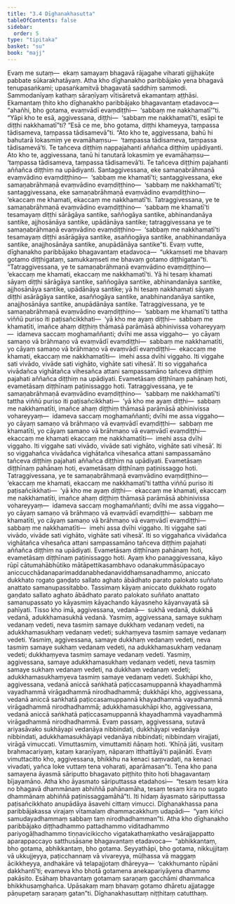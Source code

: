 ```yaml
---
title: "3.4 Dīghanakhasutta"
tableOfContents: false
sidebar:
  order: 5
type: "tipitaka"
basket: "su"
book: "majj"
---
```



<DynamicBreadcrumb />

<Division number="201" book="majj" bookNo="10" page="165">

<Paragraph number="588" book="majj">
Evaṃ me sutaṃ—  ekaṃ samayaṃ bhagavā rājagahe viharati gijjhakūṭe pabbate sūkarakhatāyaṃ. Atha kho dīghanakho paribbājako yena bhagavā tenupasaṅkami; upasaṅkamitvā bhagavatā saddhiṃ sammodi. Sammodanīyaṃ kathaṃ sāraṇīyaṃ vītisāretvā ekamantaṃ aṭṭhāsi. Ekamantaṃ ṭhito kho dīghanakho paribbājako bhagavantaṃ etadavoca—  “ahañhi, bho gotama, evaṃvādī evaṃdiṭṭhi—  ‘sabbaṃ me nakkhamatī’”ti. “Yāpi kho te esā, aggivessana, diṭṭhi—  ‘sabbaṃ me nakkhamatī’ti, esāpi te diṭṭhi nakkhamatī”ti? “Esā ce me, bho gotama, diṭṭhi khameyya, taṃpassa tādisameva, taṃpassa tādisamevā”ti. “Ato kho te, aggivessana, bahū hi bahutarā lokasmiṃ ye evamāhaṃsu—  ‘taṃpassa tādisameva, taṃpassa tādisamevā’ti. Te tañceva diṭṭhiṃ nappajahanti aññañca diṭṭhiṃ upādiyanti. Ato kho te, aggivessana, tanū hi tanutarā lokasmiṃ ye evamāhaṃsu—  ‘taṃpassa tādisameva, taṃpassa tādisamevā’ti. Te tañceva diṭṭhiṃ pajahanti aññañca diṭṭhiṃ na upādiyanti. Santaggivessana, eke samaṇabrāhmaṇā evaṃvādino evaṃdiṭṭhino—  ‘sabbaṃ me khamatī’ti; santaggivessana, eke samaṇabrāhmaṇā evaṃvādino evaṃdiṭṭhino—  ‘sabbaṃ me nakkhamatī’ti; santaggivessana, eke samaṇabrāhmaṇā evaṃvādino evaṃdiṭṭhino—  ‘ekaccaṃ me khamati, ekaccaṃ me nakkhamatī’ti. Tatraggivessana, ye te samaṇabrāhmaṇā evaṃvādino evaṃdiṭṭhino—  ‘sabbaṃ me khamatī’ti tesamayaṃ diṭṭhi sārāgāya santike, saññogāya santike, abhinandanāya santike, ajjhosānāya santike, upādānāya santike; tatraggivessana ye te samaṇabrāhmaṇā evaṃvādino evaṃdiṭṭhino—  ‘sabbaṃ me nakkhamatī’ti tesamayaṃ diṭṭhi asārāgāya santike, asaññogāya santike, anabhinandanāya santike, anajjhosānāya santike, anupādānāya santike”ti.
</Paragraph>

</Division>
<Division number="202" book="majj" bookNo="10" page="166">

<Paragraph number="589" book="majj">
Evaṃ vutte, dīghanakho paribbājako bhagavantaṃ etadavoca—  “ukkaṃseti me bhavaṃ gotamo diṭṭhigataṃ, samukkaṃseti me bhavaṃ gotamo diṭṭhigatan”ti.
</Paragraph>

<Paragraph number="590" book="majj">
“Tatraggivessana, ye te samaṇabrāhmaṇā evaṃvādino evaṃdiṭṭhino—  ‘ekaccaṃ me khamati, ekaccaṃ me nakkhamatī’ti. Yā hi tesaṃ khamati sāyaṃ diṭṭhi sārāgāya santike, saññogāya santike, abhinandanāya santike, ajjhosānāya santike, upādānāya santike; yā hi tesaṃ nakkhamati sāyaṃ diṭṭhi asārāgāya santike, asaññogāya santike, anabhinandanāya santike, anajjhosānāya santike, anupādānāya santike. Tatraggivessana, ye te samaṇabrāhmaṇā evaṃvādino evaṃdiṭṭhino—  ‘sabbaṃ me khamatī’ti tattha viññū puriso iti paṭisañcikkhati—  ‘yā kho me ayaṃ diṭṭhi—  sabbaṃ me khamatīti, imañce ahaṃ diṭṭhiṃ thāmasā parāmāsā abhinivissa vohareyyaṃ—  idameva saccaṃ moghamaññanti; dvīhi me assa viggaho—  yo cāyaṃ samaṇo vā brāhmaṇo vā evaṃvādī evaṃdiṭṭhi—  sabbaṃ me nakkhamatīti, yo cāyaṃ samaṇo vā brāhmaṇo vā evaṃvādī evaṃdiṭṭhi—  ekaccaṃ me khamati, ekaccaṃ me nakkhamatīti—  imehi assa dvīhi viggaho. Iti viggahe sati vivādo, vivāde sati vighāto, vighāte sati vihesā’. Iti so viggahañca vivādañca vighātañca vihesañca attani sampassamāno tañceva diṭṭhiṃ pajahati aññañca diṭṭhiṃ na upādiyati. Evametāsaṃ diṭṭhīnaṃ pahānaṃ hoti, evametāsaṃ diṭṭhīnaṃ paṭinissaggo hoti.
</Paragraph>

</Division>
<Division number="203" book="majj" bookNo="10" page="166">

<Paragraph number="591" book="majj">
Tatraggivessana, ye te samaṇabrāhmaṇā evaṃvādino evaṃdiṭṭhino—  ‘sabbaṃ me nakkhamatī’ti tattha viññū puriso iti paṭisañcikkhati—  ‘yā kho me ayaṃ diṭṭhi—  sabbaṃ me nakkhamatīti, imañce ahaṃ diṭṭhiṃ thāmasā parāmāsā abhinivissa vohareyyaṃ—  idameva saccaṃ moghamaññanti; dvīhi me assa viggaho—  yo cāyaṃ samaṇo vā brāhmaṇo vā evaṃvādī evaṃdiṭṭhi—  sabbaṃ me khamatīti, yo cāyaṃ samaṇo vā brāhmaṇo vā evaṃvādī evaṃdiṭṭhi—  ekaccaṃ me khamati ekaccaṃ me nakkhamatīti—  imehi assa dvīhi viggaho. Iti viggahe sati vivādo, vivāde sati vighāto, vighāte sati vihesā’. Iti so viggahañca vivādañca vighātañca vihesañca attani sampassamāno tañceva diṭṭhiṃ pajahati aññañca diṭṭhiṃ na upādiyati. Evametāsaṃ diṭṭhīnaṃ pahānaṃ hoti, evametāsaṃ diṭṭhīnaṃ paṭinissaggo hoti.
</Paragraph>

</Division>
<Division number="204" book="majj" bookNo="10" page="167">

<Paragraph number="592" book="majj">
Tatraggivessana, ye te samaṇabrāhmaṇā evaṃvādino evaṃdiṭṭhino—  ‘ekaccaṃ me khamati, ekaccaṃ me nakkhamatī’ti tattha viññū puriso iti paṭisañcikkhati—  ‘yā kho me ayaṃ diṭṭhi—  ekaccaṃ me khamati, ekaccaṃ me nakkhamatīti, imañce ahaṃ diṭṭhiṃ thāmasā parāmāsā abhinivissa vohareyyaṃ—  idameva saccaṃ moghamaññanti; dvīhi me assa viggaho—  yo cāyaṃ samaṇo vā brāhmaṇo vā evaṃvādī evaṃdiṭṭhi—  sabbaṃ me khamatīti, yo cāyaṃ samaṇo vā brāhmaṇo vā evaṃvādī evaṃdiṭṭhi—  sabbaṃ me nakkhamatīti—  imehi assa dvīhi viggaho. Iti viggahe sati vivādo, vivāde sati vighāto, vighāte sati vihesā’. Iti so viggahañca vivādañca vighātañca vihesañca attani sampassamāno tañceva diṭṭhiṃ pajahati aññañca diṭṭhiṃ na upādiyati. Evametāsaṃ diṭṭhīnaṃ pahānaṃ hoti, evametāsaṃ diṭṭhīnaṃ paṭinissaggo hoti.
</Paragraph>

</Division>
<Division number="205" book="majj" bookNo="10" page="167">

<Paragraph number="593" book="majj">
Ayaṃ kho panaggivessana, kāyo rūpī cātumahābhūtiko mātāpettikasambhavo odanakummāsūpacayo aniccucchādanaparimaddanabhedanaviddhaṃsanadhammo, aniccato dukkhato rogato gaṇḍato sallato aghato ābādhato parato palokato suññato anattato samanupassitabbo. Tassimaṃ kāyaṃ aniccato dukkhato rogato gaṇḍato sallato aghato ābādhato parato palokato suññato anattato samanupassato yo kāyasmiṃ kāyachando kāyasneho kāyanvayatā sā pahīyati.
</Paragraph>

<Paragraph number="594" book="majj">
Tisso kho imā, aggivessana, vedanā—  sukhā vedanā, dukkhā vedanā, adukkhamasukhā vedanā. Yasmiṃ, aggivessana, samaye sukhaṃ vedanaṃ vedeti, neva tasmiṃ samaye dukkhaṃ vedanaṃ vedeti, na adukkhamasukhaṃ vedanaṃ vedeti; sukhaṃyeva tasmiṃ samaye vedanaṃ vedeti. Yasmiṃ, aggivessana, samaye dukkhaṃ vedanaṃ vedeti, neva tasmiṃ samaye sukhaṃ vedanaṃ vedeti, na adukkhamasukhaṃ vedanaṃ vedeti; dukkhaṃyeva tasmiṃ samaye vedanaṃ vedeti. Yasmiṃ, aggivessana, samaye adukkhamasukhaṃ vedanaṃ vedeti, neva tasmiṃ samaye sukhaṃ vedanaṃ vedeti, na dukkhaṃ vedanaṃ vedeti; adukkhamasukhaṃyeva tasmiṃ samaye vedanaṃ vedeti. Sukhāpi kho, aggivessana, vedanā aniccā saṅkhatā paṭiccasamuppannā khayadhammā vayadhammā virāgadhammā nirodhadhammā; dukkhāpi kho, aggivessana, vedanā aniccā saṅkhatā paṭiccasamuppannā khayadhammā vayadhammā virāgadhammā nirodhadhammā; adukkhamasukhāpi kho, aggivessana, vedanā aniccā saṅkhatā paṭiccasamuppannā khayadhammā vayadhammā virāgadhammā nirodhadhammā. Evaṃ passaṃ, aggivessana, sutavā ariyasāvako sukhāyapi vedanāya nibbindati, dukkhāyapi vedanāya nibbindati, adukkhamasukhāyapi vedanāya nibbindati; nibbindaṃ virajjati, virāgā vimuccati. Vimuttasmiṃ, vimuttamiti ñāṇaṃ hoti. ‘Khīṇā jāti, vusitaṃ brahmacariyaṃ, kataṃ karaṇīyaṃ, nāparaṃ itthattāyā’ti pajānāti. Evaṃ vimuttacitto kho, aggivessana, bhikkhu na kenaci saṃvadati, na kenaci vivadati, yañca loke vuttaṃ tena voharati, aparāmasan”ti.
</Paragraph>

</Division>
<Division number="206" book="majj" bookNo="10" page="168">

<Paragraph number="595" book="majj">
Tena kho pana samayena āyasmā sāriputto bhagavato piṭṭhito ṭhito hoti bhagavantaṃ bījayamāno. Atha kho āyasmato sāriputtassa etadahosi—  “tesaṃ tesaṃ kira no bhagavā dhammānaṃ abhiññā pahānamāha, tesaṃ tesaṃ kira no sugato dhammānaṃ abhiññā paṭinissaggamāhā”ti. Iti hidaṃ āyasmato sāriputtassa paṭisañcikkhato anupādāya āsavehi cittaṃ vimucci. Dīghanakhassa pana paribbājakassa virajaṃ vītamalaṃ dhammacakkhuṃ udapādi—  “yaṃ kiñci samudayadhammaṃ sabbaṃ taṃ nirodhadhamman”ti. Atha kho dīghanakho paribbājako diṭṭhadhammo pattadhammo viditadhammo pariyogāḷhadhammo tiṇṇavicikiccho vigatakathaṃkatho vesārajjappatto aparappaccayo satthusāsane bhagavantaṃ etadavoca—  “abhikkantaṃ, bho gotama, abhikkantaṃ, bho gotama. Seyyathāpi, bho gotama, nikkujjitaṃ vā ukkujjeyya, paṭicchannaṃ vā vivareyya, mūḷhassa vā maggaṃ ācikkheyya, andhakāre vā telapajjotaṃ dhāreyya—  ‘cakkhumanto rūpāni dakkhantī’ti; evameva kho bhotā gotamena anekapariyāyena dhammo pakāsito. Esāhaṃ bhavantaṃ gotamaṃ saraṇaṃ gacchāmi dhammañca bhikkhusaṃghañca. Upāsakaṃ maṃ bhavaṃ gotamo dhāretu ajjatagge pāṇupetaṃ saraṇaṃ gatan”ti.

</Paragraph>
</Division>

<Paragraph number="596" type="center" book="majj">
Dīghanakhasuttaṃ niṭṭhitaṃ catutthaṃ.
</Paragraph>